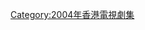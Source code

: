 {{cat year nav
| year = 2004
| cat = 亞視電視劇集
| sortkey = 亞視電視劇集
| article = 亞視電視劇集
| in = 
}}
{{catmore|本港台電視劇集列表 (2004年)}}


[[Category:2004年香港電視劇集|Category:2004年香港電視劇集]]
